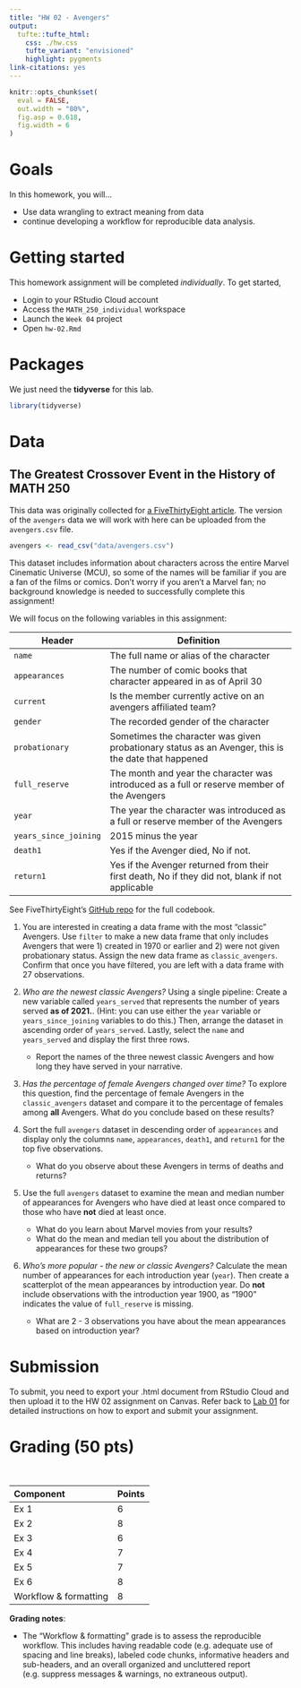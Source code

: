 ```yaml
---
title: "HW 02 - Avengers"
output: 
  tufte::tufte_html:
    css: ./hw.css
    tufte_variant: "envisioned"
    highlight: pygments
link-citations: yes
---
```


```r
knitr::opts_chunk$set(
  eval = FALSE,
  out.width = "80%",
  fig.asp = 0.618,
  fig.width = 6
)
```

# Goals

In this homework, you will...

- Use data wrangling to extract meaning from data
- continue developing a workflow for reproducible data analysis.

# Getting started

This homework assignment will be completed *individually*. To get started,

+ Login to your RStudio Cloud account
+ Access the `MATH_250_individual` workspace 
+ Launch the `Week 04` project
+ Open `hw-02.Rmd`

# Packages 

We just need the **tidyverse** for this lab. 

```r
library(tidyverse)
```

# Data 

## The Greatest Crossover Event in the History of MATH 250

This data was originally collected for [a FiveThirtyEight article](https://fivethirtyeight.com/features/avengers-death-comics-age-of-ultron/).  The version of the `avengers` data we will work with here can be uploaded from the `avengers.csv` file. 

```r
avengers <- read_csv("data/avengers.csv")
```

This dataset includes information about characters across the entire Marvel Cinematic Universe (MCU), so some of the names will be familiar if you are a fan of the films or comics. Don't worry if you aren't a Marvel fan; no background knowledge is needed to successfully complete this assignment! 

We will focus on the following variables in this assignment: 
 
Header | Definition
---|---------
`name` | The full name or alias of the character
`appearances` | The number of comic books that character appeared in as of April 30 
`current` | Is the member currently active on an avengers affiliated team?
`gender` | The recorded gender of the character
`probationary` | Sometimes the character was given probationary status as an Avenger, this is the date that happened
`full_reserve` | The month and year the character was introduced as a full or reserve member of the Avengers
`year` | The year the character was introduced as a full or reserve member of the Avengers
`years_since_joining` | 2015 minus the year
`death1` | Yes if the Avenger died, No if not. 
`return1` | Yes if the Avenger returned from their first death, No if  they did not, blank if not applicable

See FiveThirtyEight's [GitHub repo](https://github.com/fivethirtyeight/data/tree/master/avengers) for the full codebook.

1. You are interested in creating a data frame with the most "classic" Avengers. Use `filter` to make a new data frame that only includes Avengers that were 1) created in 1970 or earlier and 2) were not given probationary status. Assign the new data frame as `classic_avengers`. Confirm that once you have filtered, you are left with a data frame with 27 observations. 

2. *Who are the newest classic Avengers?* Using a single pipeline: Create a new variable called `years_served` that represents the number of years served **as of 2021.**. (Hint: you can use either the `year` variable or `years_since_joining` variables to do this.) Then, arrange the dataset in ascending order of `years_served`. Lastly, select the `name` and `years_served` and display the first three rows.
    - Report the names of the three newest classic Avengers and how long they have served in your narrative. 

3. *Has the percentage of female Avengers changed over time?* To explore this question, find the percentage of female Avengers in the `classic_avengers` dataset and compare it to the percentage of females among **all** Avengers.  What do you conclude based on these results? 

4. Sort the full `avengers` dataset in descending order of `appearances` and display only the columns `name`, `appearances`, `death1`, and `return1` for the top five observations.
    - What do you observe about these Avengers in terms of deaths and returns?

5. Use the full `avengers` dataset to examine the mean and median number of appearances for Avengers who have died at least once compared to those who have **not** died at least once. 
    - What do you learn about Marvel movies from your results? 
    - What do the mean and median tell you about the distribution of appearances for these two groups? 


6. *Who's more popular - the new or classic Avengers?* Calculate the mean number of appearances for each introduction year (`year`). Then create a scatterplot of the mean appearances by introduction year. Do **not** include observations with the introduction year 1900, as "1900" indicates the value of `full_reserve` is missing. 
    - What are 2 - 3 observations you have about the mean appearances based on introduction year? 

# Submission

To submit, you need to export your .html document from RStudio Cloud and then upload it to the HW 02 assignment on Canvas. Refer back to [Lab 01](https://kgfitzgerald.github.io/APU_MATH_250/labs/lab-01-hello-r.html) for detailed instructions on how to export and submit your assignment. 

# Grading (50 pts)

<br>

| Component | Points |
|:----------|:-------|
| Ex 1      | 6      |
| Ex 2      | 8    |
| Ex 3      | 6    |
| Ex 4      | 7     |
| Ex 5      | 7      |
| Ex 6      | 8      |
| Workflow & formatting   | 8      |

**Grading notes**:

-   The "Workflow & formatting" grade is to assess the reproducible workflow. This includes having readable code (e.g. adequate use of spacing and line breaks), labeled code chunks, informative headers and sub-headers, and an overall organized and uncluttered report (e.g. suppress messages & warnings, no extraneous output). 